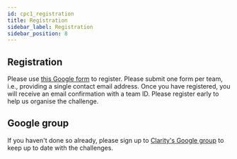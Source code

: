 ```yaml
---
id: cpc1_registration
title: Registration
sidebar_label: Registration
sidebar_position: 8
---
```


## Registration

Please use [this Google form](https://docs.google.com/forms/d/e/1FAIpQLSfSaivU3LPgkgRBWkvxR3tJ6jUT0qCZ8iXYI6EmyTzB1uQEcg/viewform?usp=sf_link) to register. Please submit one form per team, i.e., providing a single contact email address. Once you have registered, you will receive an email confirmation with a team ID. Please register early to help us organise the challenge.

## Google group
If you haven't done so already, please sign up to [Clarity's Google group](https://groups.google.com/forum/#!forum/clarity-challenge) to keep up to date with the challenges.